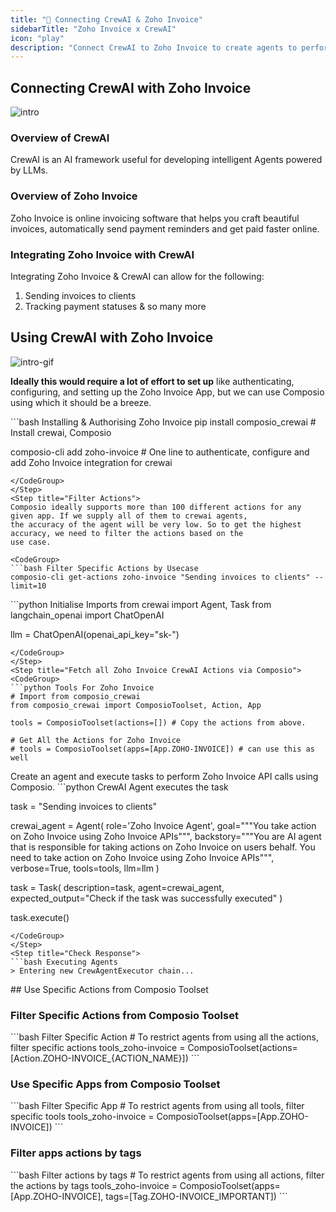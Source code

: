 ```yaml
---
title: "🚀 Connecting CrewAI & Zoho Invoice"
sidebarTitle: "Zoho Invoice x CrewAI"
icon: "play"
description: "Connect CrewAI to Zoho Invoice to create agents to perform tasks using natural language"
---
```


## Connecting CrewAI with Zoho Invoice
![intro](/media/intro.jpg)

### Overview of CrewAI

CrewAI is an AI framework useful for developing intelligent Agents powered by LLMs.

### Overview of Zoho Invoice

Zoho Invoice is online invoicing software that helps you craft beautiful invoices, automatically send payment reminders and get paid faster online.

### Integrating Zoho Invoice with CrewAI

Integrating Zoho Invoice & CrewAI can allow for the following:

1. Sending invoices to clients
2. Tracking payment statuses
& so many more

## Using CrewAI with Zoho Invoice
![intro-gif](/media/intro.gif)
<Steps>
<Step title="Setting Up the Environment">

**Ideally this would require a lot of effort to set up** like authenticating, configuring, and setting up the Zoho Invoice App, but we can use Composio using which it should be a breeze.

<CodeGroup>
```bash Installing & Authorising Zoho Invoice
pip install composio_crewai # Install crewai, Composio 

composio-cli add zoho-invoice # One line to authenticate, configure and add Zoho Invoice integration for crewai
```
</CodeGroup>
</Step>
<Step title="Filter Actions">
Composio ideally supports more than 100 different actions for any given app. If we supply all of them to crewai agents, 
the accuracy of the agent will be very low. So to get the highest accuracy, we need to filter the actions based on the 
use case.

<CodeGroup>
```bash Filter Specific Actions by Usecase
composio-cli get-actions zoho-invoice "Sending invoices to clients" --limit=10
```
</CodeGroup>

</Step>
<Step title="Import Base Packages">

<CodeGroup>
```python Initialise Imports
from crewai import Agent, Task
from langchain_openai import ChatOpenAI

llm = ChatOpenAI(openai_api_key="sk-<OPENAI KEY>")
```
</CodeGroup>
</Step>
<Step title="Fetch all Zoho Invoice CrewAI Actions via Composio">
<CodeGroup>
```python Tools For Zoho Invoice
# Import from composio_crewai
from composio_crewai import ComposioToolset, Action, App

tools = ComposioToolset(actions=[]) # Copy the actions from above. 

# Get All the Actions for Zoho Invoice
# tools = ComposioToolset(apps=[App.ZOHO-INVOICE]) # can use this as well
```
</CodeGroup>
</Step>
<Step title="Execute the Agent">
Create an agent and execute tasks to perform Zoho Invoice API calls using Composio. 
<CodeGroup>
```python CrewAI Agent executes the task

task = "Sending invoices to clients"

crewai_agent = Agent(
    role='Zoho Invoice Agent',
    goal="""You take action on Zoho Invoice using Zoho Invoice APIs""",
    backstory="""You are AI agent that is responsible for taking actions on Zoho Invoice on users behalf. You need to take action on Zoho Invoice using Zoho Invoice APIs""",
    verbose=True,
    tools=tools,
    llm=llm
)

task = Task(
    description=task,
    agent=crewai_agent,
    expected_output="Check if the task was successfully executed"
)

task.execute()
```
</CodeGroup>
</Step>
<Step title="Check Response">
```bash Executing Agents
> Entering new CrewAgentExecutor chain...
```
</Step>
</Steps>
## Use Specific Actions from Composio Toolset

### Filter Specific Actions from Composio Toolset

<CodeGroup>
```bash Filter Specific Action
# To restrict agents from using all the actions, filter specific actions
tools_zoho-invoice = ComposioToolset(actions=[Action.ZOHO-INVOICE_{ACTION_NAME}])
```
</CodeGroup>

### Use Specific Apps from Composio Toolset
<CodeGroup>
```bash Filter Specific App
# To restrict agents from using all tools, filter specific tools
tools_zoho-invoice = ComposioToolset(apps=[App.ZOHO-INVOICE])
```
</CodeGroup>

### Filter apps actions by tags 
<CodeGroup>
```bash Filter actions by tags
# To restrict agents from using all actions, filter the actions by tags
tools_zoho-invoice = ComposioToolset(apps=[App.ZOHO-INVOICE], tags=[Tag.ZOHO-INVOICE_IMPORTANT])
```
</CodeGroup>